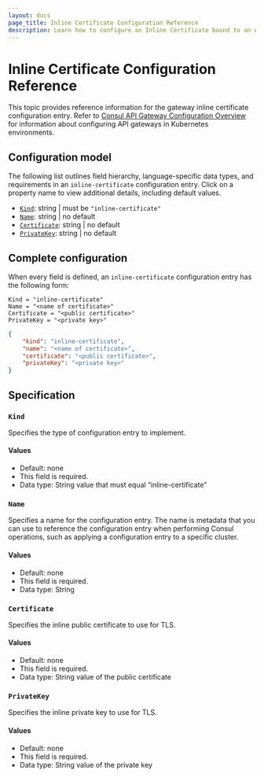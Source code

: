 ```yaml
---
layout: docs
page_title: Inline Certificate Configuration Reference
description: Learn how to configure an Inline Certificate bound to an API Gateway on VMs.
---
```


# Inline Certificate Configuration Reference

This topic provides reference information for the gateway inline certificate
configuration entry. Refer to [Consul API Gateway Configuration Overview]() for
information about configuring API gateways in Kubernetes environments.

## Configuration model

The following list outlines field hierarchy, language-specific data types, and
requirements in an `inline-certificate` configuration entry. Click on a property name
to view additional details, including default values.

- [`Kind`](#kind): string | must be `"inline-certificate"`
- [`Name`](#name): string | no default
- [`Certificate`](#certificate): string | no default
- [`PrivateKey`](#privatekey): string | no default

## Complete configuration

When every field is defined, an `inline-certificate` configuration entry has the following form:

<CodeTabs>

``` HCL
Kind = "inline-certificate"
Name = "<name of certificate>"
Certificate = "<public certificate>"
PrivateKey = "<private key>"
```

``` JSON
{
	"kind": "inline-certificate",
	"name": "<name of certificate>",
	"certificate": "<public certificate>",
	"privateKey": "<private key>"
}
```

</CodeTabs>

## Specification

### `Kind`

Specifies the type of configuration entry to implement.

#### Values

- Default: none
- This field is required.
- Data type: String value that must equal “inline-certificate”

### `Name`

Specifies a name for the configuration entry. The name is metadata that you can use to reference the configuration entry when performing Consul operations, such as applying a configuration entry to a specific cluster.

#### Values

- Default: none
- This field is required.
- Data type: String

### `Certificate`

Specifies the inline public certificate to use for TLS.

#### Values

- Default: none
- This field is required.
- Data type: String value of the public certificate

### `PrivateKey`

Specifies the inline private key to use for TLS.

#### Values

- Default: none
- This field is required.
- Data type: String value of the private key

